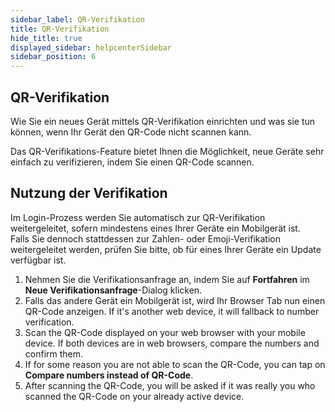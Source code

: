 ```yaml
---
sidebar_label: QR-Verifikation
title: QR-Verifikation
hide_title: true
displayed_sidebar: helpcenterSidebar
sidebar_position: 6
---
```



<div class="hero hero--primary">
  <div class="container">
    <h2 class="hero__title">QR-Verifikation</h2>
    <p class="hero__subtitle">Wie Sie ein neues Gerät mittels QR-Verifikation einrichten und was sie tun können, wenn Ihr Gerät den QR-Code nicht scannen kann.</p>
    <p>Das QR-Verifikations-Feature bietet Ihnen die Möglichkeit, neue Geräte sehr einfach zu verifizieren, indem Sie einen QR-Code scannen.</p>
  </div>
</div>

## Nutzung der Verifikation

Im Login-Prozess werden Sie automatisch zur QR-Verifikation weitergeleitet, 
sofern mindestens eines Ihrer Geräte ein Mobilgerät ist.\
Falls Sie dennoch stattdessen zur Zahlen- oder Emoji-Verifikation weitergeleitet werden, 
prüfen Sie bitte, ob für eines Ihrer Geräte ein Update verfügbar ist. 

<Tabs>
  <TabItem value="desktop" label="Desktop" default>
  <ol>
    <li>Nehmen Sie die Verifikationsanfrage an, indem Sie auf <b>Fortfahren</b> im <b>Neue Verifikationsanfrage</b>-Dialog klicken.</li>
    <li>Falls das andere Gerät ein Mobilgerät ist, wird Ihr Browser Tab nun einen QR-Code anzeigen. If it's another web device, it will fallback to number verification.</li>
    <li>Scan the QR-Code displayed on your web browser with your mobile device. If both devices are in web browsers, compare the numbers and confirm them.</li>
    <li>If for some reason you are not able to scan the QR-Code, you can tap on <b>Compare numbers instead of QR-Code</b>.</li>
    <li>After scanning the QR-Code, you will be asked if it was really you who scanned the QR-Code on your already active device.
